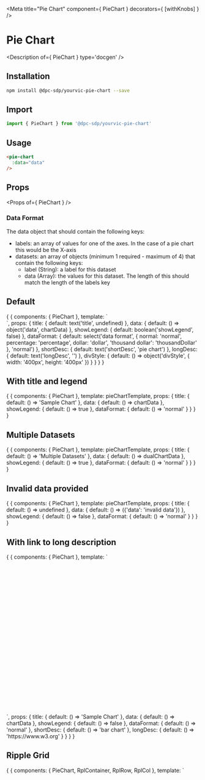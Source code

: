 
<Meta title="Pie Chart" component={ PieChart } decorators={ [withKnobs] } />

# Pie Chart

<Description of={ PieChart } type='docgen' />

## Installation

```bash
npm install @dpc-sdp/yourvic-pie-chart --save
```

## Import

```javascript
import { PieChart } from '@dpc-sdp/yourvic-pie-chart'
```

## Usage

```html
<pie-chart
  :data="data"
/>
```

## Props

<Props of={ PieChart } />

### Data Format
The data object that should contain the following keys:
- labels: an array of values for one of the axes. In the case of a pie chart this would be the X-axis
- datasets: an array of objects (minimum 1 required - maximum of 4) that contain the following keys:
  - label (String): a label for this dataset
  - data (Array): the values for this dataset. The length of this should match the length of the labels key

## Default

<Preview>
  <Story name="Default">
    {
      {
        components: { PieChart },
        template: `
          <div :style="divStyle">
            <pie-chart :title="title" :data="data" :showLegend="showLegend" :dataFormat="dataFormat" :shortDesc="shortDesc" :longDesc="longDesc" />
          </div>
        `,
        props: {
          title: {
            default: text('title', undefined)
          },
          data: {
            default: () => object('data', chartData)
          },
          showLegend: {
            default: boolean('showLegend', false)
          },
          dataFormat: {
            default: select('data format', { normal: 'normal', percentage: 'percentage', dollar: 'dollar', 'thousand dollar': 'thousandDollar' }, 'normal')
          },
          shortDesc: {
            default: text('shortDesc', 'pie chart')
          },
          longDesc: {
            default: text('longDesc', '')
          },
          divStyle: {
            default: () => object('divStyle', { width: '400px', height: '400px' })
          }
        }
      }
    }
  </Story>
</Preview>

## With title and legend

<Preview>
  <Story name="With title and legend">
    {
      {
       components: { PieChart },
       template: pieChartTemplate,
       props: {
        title: { default: () => 'Sample Chart' },
        data: { default: () => chartData },
        showLegend: { default: () => true },
        dataFormat: { default: () => 'normal' }
       }
      }
    }
  </Story>
</Preview>

## Multiple Datasets

<Preview>
  <Story name="Multiple Datasets">
    {
      {
       components: { PieChart },
       template: pieChartTemplate,
       props: {
        title: { default: () => 'Multiple Datasets' },
        data: { default: () => dualChartData },
        showLegend: { default: () => true },
        dataFormat: { default: () => 'normal' }
       }
      }
    }
  </Story>
</Preview>

## Invalid data provided

<Preview>
  <Story name="Invalid data provided">
    {
      {
       components: { PieChart },
       template: pieChartTemplate,
       props: {
        title: { default: () => undefined },
        data: { default: () => ({'data': 'invalid data'}) },
        showLegend: { default: () => false },
        dataFormat: { default: () => 'normal' }
       }
      }
    }
  </Story>
</Preview>

## With link to long description

<Preview>
  <Story name="With link to long description">
    {
      {
       components: { PieChart },
       template: `
        <div style="width: 400px; height: 400px">
          <pie-chart :title="title" :data="data" :showLegend="showLegend" :dataFormat="dataFormat" :shortDesc="shortDesc" :longDesc="longDesc" />
        </div>
       `,
       props: {
        title: { default: () => 'Sample Chart' },
        data: { default: () => chartData },
        showLegend: { default: () => false },
        dataFormat: { default: () => 'normal' },
        shortDesc: { default: () => 'bar chart' },
        longDesc: { default: () => 'https://www.w3.org' }
       }
      }
    }
  </Story>
</Preview>

## Ripple Grid

<Preview>
  <Story name="Ripple Grid">
    {
      {
       components: { PieChart, RplContainer, RplRow, RplCol },
       template: `
        <RplContainer style="width: 100%">
          <rpl-row>
            <rpl-col cols=1></rpl-col>
            <rpl-col cols=10>
              <div style="width: 100%; height: 100vh">
                <pie-chart :title="title" :data="data" :showLegend="showLegend" :dataFormat="dataFormat" />
              </div>
            </rpl-col>
            <rpl-col cols=1></rpl-col>
          </rpl-row>
        </RplContainer>
       `,
       props: {
         title: { default: () => 'Ripple Grid Chart' },
         data: { default: () => chartData },
         showLegend: { default: () => true },
         dataFormat: { default: () => 'normal' }
       }
      }
    }
  </Story>
</Preview>

